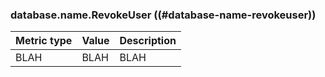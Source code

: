 ### database.name.RevokeUser ((#database-name-revokeuser))

Metric type | Value | Description
----------- | ----- | -----------
BLAH     | BLAH    | BLAH